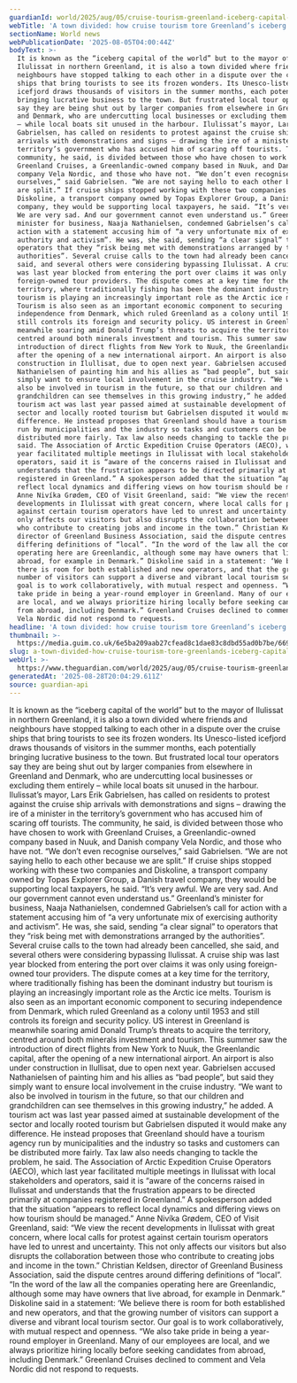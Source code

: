 ```yaml
---
guardianId: world/2025/aug/05/cruise-tourism-greenland-iceberg-capital-ilulissat-mayor
webTitle: 'A town divided: how cruise tourism tore Greenland’s iceberg capital in two'
sectionName: World news
webPublicationDate: '2025-08-05T04:00:44Z'
bodyText: >-
  It is known as the “iceberg capital of the world” but to the mayor of
  Ilulissat in northern Greenland, it is also a town divided where friends and
  neighbours have stopped talking to each other in a dispute over the cruise
  ships that bring tourists to see its frozen wonders. Its Unesco-listed
  icefjord draws thousands of visitors in the summer months, each potentially
  bringing lucrative business to the town. But frustrated local tour operators
  say they are being shut out by larger companies from elsewhere in Greenland
  and Denmark, who are undercutting local businesses or excluding them entirely
  – while local boats sit unused in the harbour. Ilulissat’s mayor, Lars Erik
  Gabrielsen, has called on residents to protest against the cruise ship
  arrivals with demonstrations and signs – drawing the ire of a minister in the
  territory’s government who has accused him of scaring off tourists. The
  community, he said, is divided between those who have chosen to work with
  Greenland Cruises, a Greenlandic-owned company based in Nuuk, and Danish
  company Vela Nordic, and those who have not. “We don’t even recognise
  ourselves,” said Gabrielsen. “We are not saying hello to each other because we
  are split.” If cruise ships stopped working with these two companies and
  Diskoline, a transport company owned by Topas Explorer Group, a Danish travel
  company, they would be supporting local taxpayers, he said. “It’s very awful.
  We are very sad. And our government cannot even understand us.” Greenland’s
  minister for business, Naaja Nathanielsen, condemned Gabrielsen’s call for
  action with a statement accusing him of “a very unfortunate mix of exercising
  authority and activism”. He was, she said, sending “a clear signal” to
  operators that they “risk being met with demonstrations arranged by the
  authorities”. Several cruise calls to the town had already been cancelled, she
  said, and several others were considering bypassing Ilulissat. A cruise ship
  was last year blocked from entering the port over claims it was only using
  foreign-owned tour providers. The dispute comes at a key time for the
  territory, where traditionally fishing has been the dominant industry but
  tourism is playing an increasingly important role as the Arctic ice melts.
  Tourism is also seen as an important economic component to securing
  independence from Denmark, which ruled Greenland as a colony until 1953 and
  still controls its foreign and security policy. US interest in Greenland is
  meanwhile soaring amid Donald Trump’s threats to acquire the territory,
  centred around both minerals investment and tourism. This summer saw the
  introduction of direct flights from New York to Nuuk, the Greenlandic capital,
  after the opening of a new international airport. An airport is also under
  construction in Ilullisat, due to open next year. Gabrielsen accused
  Nathanielsen of painting him and his allies as “bad people”, but said they
  simply want to ensure local involvement in the cruise industry. “We want to
  also be involved in tourism in the future, so that our children and
  grandchildren can see themselves in this growing industry,” he added. A
  tourism act was last year passed aimed at sustainable development of the
  sector and locally rooted tourism but Gabrielsen disputed it would make any
  difference. He instead proposes that Greenland should have a tourism agency
  run by municipalities and the industry so tasks and customers can be
  distributed more fairly. Tax law also needs changing to tackle the problem, he
  said. The Association of Arctic Expedition Cruise Operators (AECO), which last
  year facilitated multiple meetings in Ilulissat with local stakeholders and
  operators, said it is “aware of the concerns raised in Ilulissat and
  understands that the frustration appears to be directed primarily at companies
  registered in Greenland.” A spokesperson added that the situation “appears to
  reflect local dynamics and differing views on how tourism should be managed.”
  Anne Nivíka Grødem, CEO of Visit Greenland, said: “We view the recent
  developments in Ilulissat with great concern, where local calls for protest
  against certain tourism operators have led to unrest and uncertainty. This not
  only affects our visitors but also disrupts the collaboration between those
  who contribute to creating jobs and income in the town.” Christian Keldsen,
  director of Greenland Business Association, said the dispute centres around
  differing definitions of “local”. “In the word of the law all the companies
  operating here are Greenlandic, although some may have owners that live
  abroad, for example in Denmark.” Diskoline said in a statement: ‘We believe
  there is room for both established and new operators, and that the growing
  number of visitors can support a diverse and vibrant local tourism sector. Our
  goal is to work collaboratively, with mutual respect and openness. “We also
  take pride in being a year-round employer in Greenland. Many of our employees
  are local, and we always prioritize hiring locally before seeking candidates
  from abroad, including Denmark.” Greenland Cruises declined to comment and
  Vela Nordic did not respond to requests.
headline: 'A town divided: how cruise tourism tore Greenland’s iceberg capital in two'
thumbnail: >-
  https://media.guim.co.uk/6e5ba209aab27cfead8c1dae83c8dbd55ad0b7be/669_0_5200_4160/500.jpg
slug: a-town-divided-how-cruise-tourism-tore-greenlands-iceberg-capital-in-two
webUrl: >-
  https://www.theguardian.com/world/2025/aug/05/cruise-tourism-greenland-iceberg-capital-ilulissat-mayor
generatedAt: '2025-08-28T20:04:29.611Z'
source: guardian-api
---
```

It is known as the “iceberg capital of the world” but to the mayor of Ilulissat in northern Greenland, it is also a town divided where friends and neighbours have stopped talking to each other in a dispute over the cruise ships that bring tourists to see its frozen wonders. Its Unesco-listed icefjord draws thousands of visitors in the summer months, each potentially bringing lucrative business to the town. But frustrated local tour operators say they are being shut out by larger companies from elsewhere in Greenland and Denmark, who are undercutting local businesses or excluding them entirely – while local boats sit unused in the harbour. Ilulissat’s mayor, Lars Erik Gabrielsen, has called on residents to protest against the cruise ship arrivals with demonstrations and signs – drawing the ire of a minister in the territory’s government who has accused him of scaring off tourists. The community, he said, is divided between those who have chosen to work with Greenland Cruises, a Greenlandic-owned company based in Nuuk, and Danish company Vela Nordic, and those who have not. “We don’t even recognise ourselves,” said Gabrielsen. “We are not saying hello to each other because we are split.” If cruise ships stopped working with these two companies and Diskoline, a transport company owned by Topas Explorer Group, a Danish travel company, they would be supporting local taxpayers, he said. “It’s very awful. We are very sad. And our government cannot even understand us.” Greenland’s minister for business, Naaja Nathanielsen, condemned Gabrielsen’s call for action with a statement accusing him of “a very unfortunate mix of exercising authority and activism”. He was, she said, sending “a clear signal” to operators that they “risk being met with demonstrations arranged by the authorities”. Several cruise calls to the town had already been cancelled, she said, and several others were considering bypassing Ilulissat. A cruise ship was last year blocked from entering the port over claims it was only using foreign-owned tour providers. The dispute comes at a key time for the territory, where traditionally fishing has been the dominant industry but tourism is playing an increasingly important role as the Arctic ice melts. Tourism is also seen as an important economic component to securing independence from Denmark, which ruled Greenland as a colony until 1953 and still controls its foreign and security policy. US interest in Greenland is meanwhile soaring amid Donald Trump’s threats to acquire the territory, centred around both minerals investment and tourism. This summer saw the introduction of direct flights from New York to Nuuk, the Greenlandic capital, after the opening of a new international airport. An airport is also under construction in Ilullisat, due to open next year. Gabrielsen accused Nathanielsen of painting him and his allies as “bad people”, but said they simply want to ensure local involvement in the cruise industry. “We want to also be involved in tourism in the future, so that our children and grandchildren can see themselves in this growing industry,” he added. A tourism act was last year passed aimed at sustainable development of the sector and locally rooted tourism but Gabrielsen disputed it would make any difference. He instead proposes that Greenland should have a tourism agency run by municipalities and the industry so tasks and customers can be distributed more fairly. Tax law also needs changing to tackle the problem, he said. The Association of Arctic Expedition Cruise Operators (AECO), which last year facilitated multiple meetings in Ilulissat with local stakeholders and operators, said it is “aware of the concerns raised in Ilulissat and understands that the frustration appears to be directed primarily at companies registered in Greenland.” A spokesperson added that the situation “appears to reflect local dynamics and differing views on how tourism should be managed.” Anne Nivíka Grødem, CEO of Visit Greenland, said: “We view the recent developments in Ilulissat with great concern, where local calls for protest against certain tourism operators have led to unrest and uncertainty. This not only affects our visitors but also disrupts the collaboration between those who contribute to creating jobs and income in the town.” Christian Keldsen, director of Greenland Business Association, said the dispute centres around differing definitions of “local”. “In the word of the law all the companies operating here are Greenlandic, although some may have owners that live abroad, for example in Denmark.” Diskoline said in a statement: ‘We believe there is room for both established and new operators, and that the growing number of visitors can support a diverse and vibrant local tourism sector. Our goal is to work collaboratively, with mutual respect and openness. “We also take pride in being a year-round employer in Greenland. Many of our employees are local, and we always prioritize hiring locally before seeking candidates from abroad, including Denmark.” Greenland Cruises declined to comment and Vela Nordic did not respond to requests.
